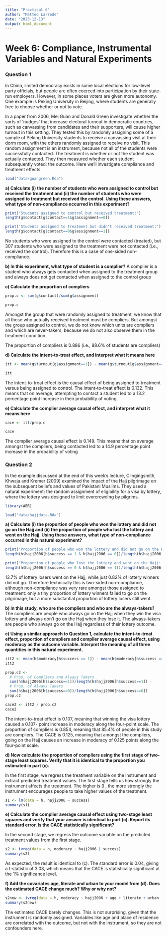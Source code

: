 ```yaml
---
title: "Practical 6"
author: "Matteo Larrode"
date: "2023-12-13"
output: html_document
---
```


# Week 6: Compliance, Instrumental Variables and Natural Experiments

### Question 1
In China, limited democracy exists in some local elections for low-level party officials, but people are often coerced into participation by their state-run employers. However, in some places voters are given more autonomy. One example is Peking University in Beijing, where students are generally free to choose whether or not to vote. 

In a paper from 2006, Mei Guan and Donald Green investigate whether the sorts of ‘nudges’ that increase electoral turnout in democratic countries, such as canvassing from candidates and their supporters, will cause higher turnout in this setting. They tested this by randomly assigning some of a sample of Peking University students to receive a canvassing visit at their dorm room, with the others randomly assigned to receive no visit. This random assignment is an instrument, because not all of the students were successfully contacted. The treatment is whether or not the student was actually contacted. They then measured whether each student subsequently voted: the outcome. Here we’ll investigate compliance and treatment effects. 


```r
load("data/guangreen.Rda")
```

**a) Calculate (i) the number of students who were assigned to control but received the treatment and (ii) the number of students who were assigned to treatment but received the control. Using these answers, what type of non-compliance occurred in this experiment?**

```r
print("Students assigned to control but received treatment:")
length(g$contact[g$contact==1&g$assignment==0])

print("Students assigned to treatment but didn't received treatment:")
length(g$contact[g$contact==0&g$assignment==1])
```
No students who were assigned to the control were contacted (treated), but 307 students who were assigned to the treatment were not contacted (i.e., received the control). Therefore this is a case of one-sided non-compliance.

**b) In this experiment, what type of student is a complier?**
A complier is a student who always gets contacted when assigned to the treatment group and always does not get contacted when assigned to the control group

**c) Calculate the proportion of compliers**

```r
prop.c <- sum(g$contact)/sum(g$assignment)

prop.c
```

Amongst the group that were randomly assigned to treatment, we know that all those who actually received treatment must be compliers. But amongst the group assigned to control, we do not know which units are compliers and which are never-takers, because we do not also observe them in the treatment condition.

The proportion of compliers is 0.886 (i.e., 88.6% of students are compliers)

**d) Calculate the intent-to-treat effect, and interpret what it means here**

```r
itt <- mean(g$turnout[g$assignment==1]) - mean(g$turnout[g$assignment==0])

itt
```

The intent-to-treat effect is the causal effect of being assigned to treatment versus being assigned to control. The intent-to-treat effect is 0.132. This means that on average, attempting to contact a student led to a 13.2 percentage point increase in their probability of voting.

**e) Calculate the complier average causal effect, and interpret what it means here**

```r
cace <- itt/prop.c

cace
```
The complier average causal effect is 0.149. This means that on average amongst the compliers, being contacted led to a 14.9 percentage point increase in the probability of voting

### Question 2

In the example discussed at the end of this week’s lecture, Clingingsmith, Khwaja and Kremer (2009) examined the impact of the Hajj pilgrimage on the subsequent beliefs and values of Pakistani Muslims. They used a natural experiment: the random assignment of eligibility for a visa by lottery, where the lottery was designed to limit overcrowding by pilgrims.

```r
library(AER)

load("data/hajjdata.Rda")
```

**a) Calculate (i) the proportion of people who won the lottery and did not go on the Hajj and (ii) the proportion of people who lost the lottery and went on the Hajj. Using these answers, what type of non-compliance occurred in this natural experiment?**

```r
print("Proportion of people who won the lottery and did not go on the Hajj: ")
length(h$hajj2006[h$success == 1 & h$hajj2006 == 0])/length(h$hajj2006[h$success == 1])

print("Proportion of people who lost the lottery and went on the Hajj: ")
length(h$hajj2006[h$success == 0 & h$hajj2006 == 1])/length(h$hajj2006[h$success == 0])
```
13.7% of lottery losers went on the Hajj, while just 0.82% of lottery winners did not go. Therefore technically this is two-sided non-compliance, although non-compliance was very rare amongst those assigned to treatment: only a tiny proportion of lottery winners failed to go on the pilgrimage, but a more substantial proportion of lottery losers still went.

**b) In this study, who are the compliers and who are the always-takers?**
The compliers are people who always go on the Hajj when they win the visa lottery and always don’t go on the Hajj when they lose it. The always-takers are people who always go on the Hajj regardless of their lottery outcome.

**c) Using a similar approach to Question 1, calculate the intent-to-treat effect, proportion of compliers and complier average causal effect, using moderacy as the outcome variable. Interpret the meaning of all three quantities in this natural experiment.**

```r
itt2 <- mean(h$moderacy[h$success == 1]) - mean(h$moderacy[h$success == 0])
itt2

prop.c2 <-
  # Prop. of Compliers and Always Takers
  sum(h$hajj2006[h$success==1])/length(h$hajj2006[h$success==1]) - 
  # Prop. of Always Takers
  sum(h$hajj2006[h$success==0])/length(h$hajj2006[h$success==0])
prop.c2

cace2 <- itt2 / prop.c2
cace2
```
The intent-to-treat effect is 0.107, meaning that winning the visa lottery caused a 0.107- point increase in moderacy along the four-point scale. The proportion of compliers is 0.854, meaning that 85.4% of people in this study are compliers. The CACE is 0.125, meaning that amongst the compliers, going on the Hajj causes an increase in moderacy of 0.125 points along the four-point scale.

**d) Now calculate the proportion of compliers using the first stage of two-stage least squares. Verify that it is identical to the proportion you estimated in part (c).**

In the first stage, we regress the treatment variable on the instrument and extract predicted treatment values. The first stage tells us how strongly the instrument affects the treatment. The higher is β , the more strongly the instrument encourages people to take higher values of the
treatment.

```r
s1 <- lm(data = h, hajj2006 ~ success)
summary(s1)

```
**e) Calculate the complier average causal effect using two-stage least squares and verify that your answer is identical to part (c). Report its standard error. Is the CACE statistically significant?**

In the second stage, we regress the outcome variable on the predicted treatment values from the first stage.

```r
s2 <- ivreg(data = h, moderacy ~ hajj2006 | success)
summary(s2)
```
As expected, the result is identical to (c). The standard error is 0.04, giving a t-statistic of 3.08, which means that the CACE is statistically significant at the 1% significance level.

**f)  Add the covariates age, literate and urban to your model from (d). Does the estimated CACE change much? Why or why not?**

```r
s2new <- ivreg(data = h, moderacy ~ hajj2006 + age + literate + urban | success)
summary(s2new)
```
The estimated CACE barely changes. This is not surprising, given that the instrument is randomly assigned. Variables like age and place of residence are correlated with the outcome, but not with the instrument, so they are not confounders here.